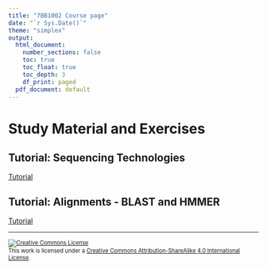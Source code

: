 ```yaml
---
title: "7BB1002 Course page"
date: "`r Sys.Date()`"
theme: "simplex"
output:
  html_document:
    number_sections: false
    toc: true
    toc_float: true
    toc_depth: 3
    df_print: paged
  pdf_document: default
---
```


# Study Material and Exercises

## Tutorial: Sequencing Technologies

[Tutorial](seq_tech/seq_tech_tutorial.html)

## Tutorial: Alignments - BLAST and HMMER

[Tutorial](alignments/alignments_tutorial.html)

<!-- ## Tutorial: Unix -->

<!-- **Preliminaries** -->

<!-- * If you are a Windows user download and install [Git-Bash](https://gitforwindows.org) -->

<!-- * Please read this **first**: [How to connect to remote accounts](remote-hosts) -->

<!-- * [Conda installation instructions](unix/conda_install) -->

<!-- **Exercises** -->

<!-- * [Basic Unix operations for bioinformatics](unix-tasks) -->

<!-- **Reading** -->

<!-- * [Intro slides](unix-intro.pdf) -->

<!-- **Recommended Reading** -->

<!-- * [The Unix Shell](https://swcarpentry.github.io/shell-novice/) tutorial from the Software Carpentry Foundation -->

<!-- * Unix commands cheat sheets: -->

<!--   * https://www.git-tower.com/blog/command-line-cheat-sheet/ -->

<!--   * http://cheatsheetworld.com/programming/unix-linux-cheat-sheet/ -->

<!-- * [Unix philosophy](unix-philosophy) -->

<!-- * [Regular expression learning resources](regex) -->

<!-- <hr /> -->

<!-- ## Tutorial: Git -->

<!-- **Preliminaries** -->

<!-- * [Set up a github account](Git/github_account) -->

<!-- * [Set up a ssh key on the server](Git/github_SSH_key) -->

<!-- **Exercises** -->

<!-- * [Exercise 1](git-exercise-1) -->

<!-- * [Exercise 2](git-exercise-2) -->

<!-- * (Optional: [Exercise 3](git-exercise-3))  Suggested instead to read about [uploading your repos to GitHub](https://help.github.com/en/github/importing-your-projects-to-github/adding-an-existing-project-to-github-using-the-command-line) -->

<!-- * [GitHub Homework](Git/github_for_homework) -->

<!-- **Reading** -->

<!-- * [Slides](git-tutorial-chalmers.pdf) -->

<!-- **Recommended Reading** -->

<!-- * [Git Cheat Sheet (PDF)](https://github.github.com/training-kit/downloads/github-git-cheat-sheet.pdf) -->

<!-- <hr /> -->

<!-- <hr /> -->

<!-- ## Tutorial: Intro to R programming for data analysis -->

<!-- [Self-study notebook](r_for_data_analysis/intro_r_data_analysis.html) -->

<!-- **Reading** -->

<!-- A selection of small chapters and sections that explain concepts we cover in the course: -->

<!-- * *R for Data Science*  (the whole book is great and even covers basic R) -->

<!--   - Section 1. [Intro](https://r4ds.had.co.nz/introduction.html) (if the tidyverse context or applications are not clear) -->

<!--   - Section 4. [Workflow: basics](https://r4ds.had.co.nz/workflow-basics.html) (good tips for working with code) -->

<!--   - Section 5. [Data Transformations](https://r4ds.had.co.nz/transform.html) -->

<!--   - Section 18. [Pipes](https://r4ds.had.co.nz/pipes.html)  (about the `%>%` operator) -->

<!--   - Section 19. [Functions](https://r4ds.had.co.nz/functions.html#functions)  (you can skip the last section about environments) -->

<!-- * *Advanced R* -->

<!--   - Section 4. [Subsetting](https://adv-r.hadley.nz/subsetting.html)  (different ways to access elements in R data structures) -->

<!-- * *Misc* -->

<!--   - [Table manipulation (aka data wrangling) cheat sheet](https://rstudio.com/wp-content/uploads/2015/02/data-wrangling-cheatsheet.pdf) -->

<!--   - [Quick overview of Biostrings functionality](https://bioconductor.org/packages/release/bioc/vignettes/Biostrings/inst/doc/BiostringsQuickOverview.pdf) -->

<!--   - [Simple examples of working with Biostrings](https://web.stanford.edu/class/bios221/labs/biostrings/lab_1_biostrings.html) -->

<!-- **Recommended Reading** -->

<!-- * [Strategies for Reproducible R Environments](https://environments.rstudio.com/) -->

<!-- * [R for Data Science](https://r4ds.had.co.nz) -->

<!-- * [Advanced R](https://adv-r.hadley.nz)  -->

<!-- <hr /> -->

<!-- ## Tutorial: Single Cell Analysis -->

<!-- [Exercise](single_cell/sc_analysis.html) -->

<!-- <hr /> -->

<!-- ## Tutorial: Introduction to Algorithmic Thinking -->

<!-- [Self-study notebook](intro_to_algos/intro_to_algos.html) -->

<!-- <hr /> -->

<!-- ## Tutorial: Gene annotation -->

<!-- * [Exercise 1](gene-prediction-exercise) -->

<!-- <hr /> -->

<!-- # Practical info for projects  -->

<!-- * [How to install your own software on the server](installing_software_on_the_server) -->

<hr />

<footer style="font-size:0.8em">

<a rel="license" href="http://creativecommons.org/licenses/by-sa/4.0/"> <img src="https://i.creativecommons.org/l/by-sa/4.0/80x15.png" alt="Creative Commons License" style="border-width:0"/> </a><br />This work is licensed under a <a rel="license" href="http://creativecommons.org/licenses/by-sa/4.0/">Creative Commons Attribution-ShareAlike 4.0 International License</a>.

</footer>

